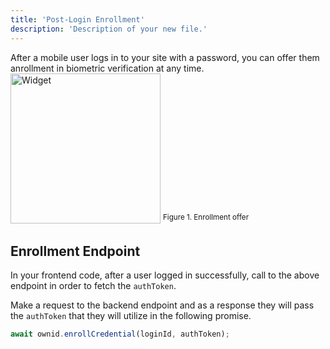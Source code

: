 ```yaml
---
title: 'Post-Login Enrollment'
description: 'Description of your new file.'
---
```


After a mobile user logs in to your site with a password, you can offer them anrollment in biometric verification at any time.
<img
  width="240"
  src="/images/oi-pl-enroll.png"
  alt="Widget"
  />
<sup>Figure 1. Enrollment offer</sup>

## Enrollment Endpoint

In your frontend code, after a user logged in successfully, call to the above endpoint in order to fetch the `authToken`.

Make a request to the backend endpoint and as a response they will pass the `authToken` that they will utilize in the following promise.

```Javascript
await ownid.enrollCredential(loginId, authToken);
```
<NextStepsSnippet/>


